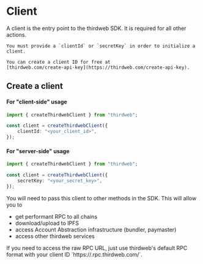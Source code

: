 
# Client

A client is the entry point to the thirdweb SDK. It is required for all other actions.

<Callout title="Client ID" variant="info">

    You must provide a `clientId` or `secretKey` in order to initialize a client.

    You can create a client ID for free at
    [thirdweb.com/create-api-key](https://thirdweb.com/create-api-key).

</Callout>

## Create a client

#### For "client-side" usage

```ts
import { createThirdwebClient } from "thirdweb";

const client = createThirdwebClient({
	clientId: "<your_client_id>",
});
```

#### For "server-side" usage

```ts
import { createThirdwebClient } from "thirdweb";

const client = createThirdwebClient({
	secretKey: "<your_secret_key>",
});
```

You will need to pass this client to other methods in the SDK. This will allow you to

- get performant RPC to all chains
- download/upload to IPFS
- access Account Abstraction infrastructure (bundler, paymaster)
- access other thirdweb services

<Callout variant="info" title="Getting your RPC URL">
	If you need to access the raw RPC URL, just use thirdweb's default RPC format with your client ID `https://<chainId>.rpc.thirdweb.com/<clientId>`.
</Callout>
